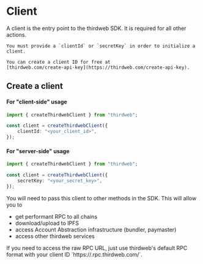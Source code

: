 
# Client

A client is the entry point to the thirdweb SDK. It is required for all other actions.

<Callout title="Client ID" variant="info">

    You must provide a `clientId` or `secretKey` in order to initialize a client.

    You can create a client ID for free at
    [thirdweb.com/create-api-key](https://thirdweb.com/create-api-key).

</Callout>

## Create a client

#### For "client-side" usage

```ts
import { createThirdwebClient } from "thirdweb";

const client = createThirdwebClient({
	clientId: "<your_client_id>",
});
```

#### For "server-side" usage

```ts
import { createThirdwebClient } from "thirdweb";

const client = createThirdwebClient({
	secretKey: "<your_secret_key>",
});
```

You will need to pass this client to other methods in the SDK. This will allow you to

- get performant RPC to all chains
- download/upload to IPFS
- access Account Abstraction infrastructure (bundler, paymaster)
- access other thirdweb services

<Callout variant="info" title="Getting your RPC URL">
	If you need to access the raw RPC URL, just use thirdweb's default RPC format with your client ID `https://<chainId>.rpc.thirdweb.com/<clientId>`.
</Callout>
